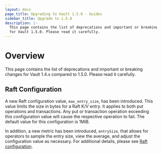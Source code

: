 ```yaml
---
layout: docs
page_title: Upgrading to Vault 1.5.0 - Guides
sidebar_title: Upgrade to 1.5.0
description: |-
  This page contains the list of deprecations and important or breaking changes
  for Vault 1.5.0. Please read it carefully.
---
```


# Overview

This page contains the list of deprecations and important or breaking changes
for Vault 1.4.x compared to 1.5.0. Please read it carefully.

## Raft Configuration

A new Raft configuration value, `max_entry_size`, has been introduced. This value
limits the size in bytes for a Raft K/V entry. It applies to both put operations and
transactions. Any put or transaction operation exceeding this configuration value
will cause the respective operation to fail. The default value for this
configuration is 1MiB.

In addition, a new metric has been introduced, `entrySize`, that allows for
operators to sample the entry size, view the average, and adjust the configuration
value as necessary. For additional details, please see [Raft configuration](docs/configuration/storage/raft).
